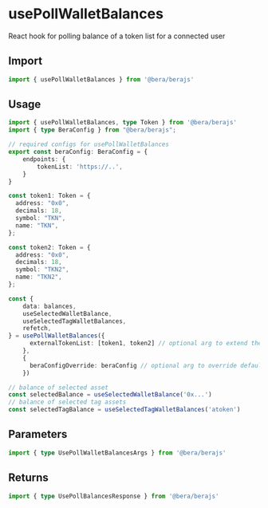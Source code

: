 # usePollWalletBalances

React hook for polling balance of a token list for a connected user

## Import 

```ts twoslash
import { usePollWalletBalances } from '@bera/berajs'
```

## Usage

```ts twoslash [example.ts] 
import { usePollWalletBalances, type Token } from '@bera/berajs'
import { type BeraConfig } from "@bera/berajs";

// required configs for usePollWalletBalances
export const beraConfig: BeraConfig = {
    endpoints: {
        tokenList: 'https://..',
    }
}

const token1: Token = {
  address: "0x0",
  decimals: 18,
  symbol: "TKN",
  name: "TKN",
};

const token2: Token = {
  address: "0x0",
  decimals: 18,
  symbol: "TKN2",
  name: "TKN2",
};

const {
    data: balances,
    useSelectedWalletBalance,
    useSelectedTagWalletBalances,
    refetch,
} = usePollWalletBalances({ 
      externalTokenList: [token1, token2] // optional arg to extend the token list
    }, 
    {
      beraConfigOverride: beraConfig // optional arg to override default beraConfig
    })

// balance of selected asset
const selectedBalance = useSelectedWalletBalance('0x...')
// balance of selected tag assets
const selectedTagBalance = useSelectedTagWalletBalances('atoken')

```


## Parameters
```ts twoslash
import { type UsePollWalletBalancesArgs } from '@bera/berajs'
```

## Returns
```ts twoslash
import { type UsePollBalancesResponse } from '@bera/berajs'
```

